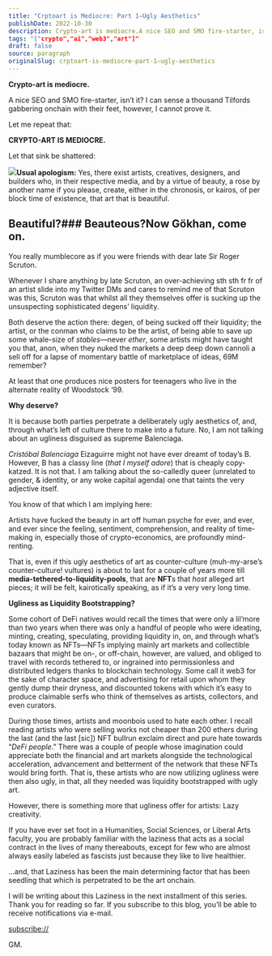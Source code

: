 ```yaml
---
title: "Crptoart is Mediocre: Part 1—Ugly Aesthetics"
publishDate: 2022-10-30
description: Crypto-art is mediocre.A nice SEO and SMO fire-starter, isn’t it? I can sense a thousand Tilfords gabbering onchain with their feet, however, I canno......
tags: "["crypto","ai","web3","art"]"
draft: false
source: paragraph
originalSlug: crptoart-is-mediocre-part-1—ugly-aesthetics
---
```


**Crypto-art is mediocre.**

A nice SEO and SMO fire-starter, isn’t it? I can sense a thousand Tilfords gabbering onchain with their feet, however, I cannot prove it.

Let me repeat that:

**CRYPTO-ART IS MEDIOCRE.**

Let that sink be shattered:

![](https://storage.googleapis.com/papyrus_images/71b879fb4c4cbb991f0d9ddd16f6caac.png)**Usual apologism:** Yes, there exist artists, creatives, designers, and builders who, in their respective media, and by a virtue of beauty, a rose by another name if you please, create, either in the chronosis, or kairos, of per block time of existence, that art that is beautiful.

## Beautiful?### Beauteous?Now Gökhan, come on.

You really mumblecore as if you were friends with dear late Sir Roger Scruton.

Whenever I share anything by late Scruton, an over-achieving sth sth fr fr of an artist slide into my Twitter DMs and cares to remind me of that Scruton was this, Scruton was that whilst all they themselves offer is sucking up the unsuspecting sophisticated degens’ liquidity.

Both deserve the action there: degen, of being sucked off their liquidity; the artist, or the conman who claims to be the artist, of being able to save up some whale-size of *stables*—never *ether*, some artists might have taught you that, anon, when they nuked the markets a deep deep down cannoli a sell off for a lapse of momentary battle of marketplace of ideas, 69M remember?

At least that one produces nice posters for teenagers who live in the alternate reality of Woodstock ‘99.

**Why deserve?**

It is because both parties perpetrate a deliberately ugly aesthetics of, and, through what’s left of culture there to make into a future. No, I am not talking about an ugliness disguised as supreme Balenciaga.

*Cristóbal Balenciaga* Eizaguirre might not have ever dreamt of today’s B. However, B has a classy line (*that I myself adore*) that is cheaply copy-katzed. It is not that. I am talking about the so-calledly queer (unrelated to gender, & identity, or any woke capital agenda) one that taints the very adjective itself.

You know of that which I am implying here:

Artists have fucked the beauty in art off human psyche for ever, and ever, and ever since the feeling, sentiment, comprehension, and reality of time-making in, especially those of crypto-economics, are profoundly mind-renting.

That is, even if this ugly aesthetics of art as counter-culture (muh-my-arse’s counter-culture! vultures) is about to last for a couple of years more till **media-tethered-to-liquidity-pools**, that are **NFT**s that *host* alleged art pieces; it will be felt, kairotically speaking, as if it’s a very very long time.

**Ugliness as Liquidity Bootstrapping?**

Some cohort of DeFi natives would recall the times that were only a lil’more than two years when there was only a handful of people who were ideating, minting, creating, speculating, providing liquidity in, on, and through what’s today known as NFTs—NFTs implying mainly art markets and collectible bazaars that might be on-, or off-chain, however, are valued, and obliged to travel with records tethered to, or ingrained into permissionless and distributed ledgers thanks to blockchain technology. Some call it web3 for the sake of character space, and advertising for retail upon whom they gently dump their dryness, and discounted tokens with which it’s easy to produce claimable serfs who think of themselves as artists, collectors, and even curators.

During those times, artists and moonbois used to hate each other. I recall reading artists who were selling works not cheaper than 200 ethers during the last (and the last [sic]) NFT bullrun exclaim direct and pure hate towards “*DeFi people*.” There was a couple of people whose imagination could appreciate both the financial and art markets alongside the technological acceleration, advancement and betterment of the network that these NFTs would bring forth. That is, these artists who are now utilizing ugliness were then also ugly, in that, all they needed was liquidity bootstrapped with ugly art.

However, there is something more that ugliness offer for artists: Lazy creativity.

If you have ever set foot in a Humanities, Social Sciences, or Liberal Arts faculty, you are probably familiar with the laziness that acts as a social contract in the lives of many thereabouts, except for few who are almost always easily labeled as fascists just because they like to live healthier.

…and, that Laziness has been the main determining factor that has been seedling that which is perpetrated to be the art onchain.

I will be writing about this Laziness in the next installment of this series. Thank you for reading so far. If you subscribe to this blog, you’ll be able to receive notifications via e-mail.

[subscribe://](subscribe://)

GM.